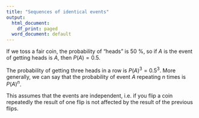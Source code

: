 ```yaml
---
title: "Sequences of identical events"
output:
  html_document:
    df_print: paged
  word_document: default
---
```


If we toss a fair coin, the probability of "heads" is 50 %, so if $A$ is the event of getting heads is $A$, then $P(A)=0.5$.

The probability of getting three heads in a row is $P(A)^3=0.5^3$. More generally, we can say that the probability of event $A$ repeating $n$ times is $P(A)^n$.

This assumes that the events are independent, i.e. if you flip a coin repeatedly the result of one flip is not affected by the result of the previous flips.